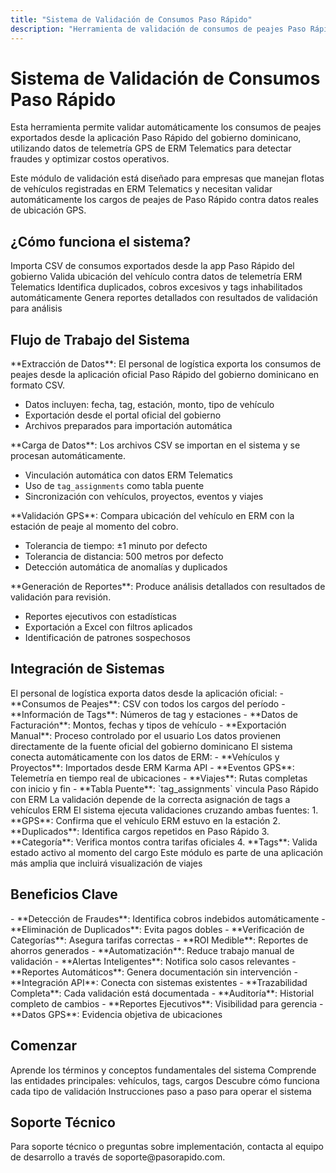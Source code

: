 ```yaml
---
title: "Sistema de Validación de Consumos Paso Rápido"
description: "Herramienta de validación de consumos de peajes Paso Rápido con telemetría GPS de ERM Telematics"
---
```


# Sistema de Validación de Consumos Paso Rápido

Esta herramienta permite validar automáticamente los consumos de peajes exportados desde la aplicación Paso Rápido del gobierno dominicano, utilizando datos de telemetría GPS de ERM Telematics para detectar fraudes y optimizar costos operativos.

<Note>
Este módulo de validación está diseñado para empresas que manejan flotas de vehículos registradas en ERM Telematics y necesitan validar automáticamente los cargos de peajes de Paso Rápido contra datos reales de ubicación GPS.
</Note>

## ¿Cómo funciona el sistema?

<CardGroup cols={2}>
  <Card
    title="Importación de Datos"
    icon="upload"
    href="/guia-usuario"
  >
    Importa CSV de consumos exportados desde la app Paso Rápido del gobierno
  </Card>
  <Card
    title="Validación GPS"
    icon="shield-check"
    href="/validacion-sistema"
  >
    Valida ubicación del vehículo contra datos de telemetría ERM Telematics
  </Card>
  <Card
    title="Detección de Anomalías"
    icon="magnifying-glass"
    href="/validacion-sistema"
  >
    Identifica duplicados, cobros excesivos y tags inhabilitados automáticamente
  </Card>
  <Card
    title="Reportes de Validación"
    icon="chart-bar"
    href="/guia-usuario"
  >
    Genera reportes detallados con resultados de validación para análisis
  </Card>
</CardGroup>

## Flujo de Trabajo del Sistema

<Tabs>
<Tab title="1. Exportación desde Paso Rápido">
  **Extracción de Datos**: El personal de logística exporta los consumos de peajes desde la aplicación oficial Paso Rápido del gobierno dominicano en formato CSV.
  
  - Datos incluyen: fecha, tag, estación, monto, tipo de vehículo
  - Exportación desde el portal oficial del gobierno
  - Archivos preparados para importación automática
</Tab>

<Tab title="2. Importación y Procesamiento">
  **Carga de Datos**: Los archivos CSV se importan en el sistema y se procesan automáticamente.
  
  - Vinculación automática con datos ERM Telematics
  - Uso de `tag_assignments` como tabla puente
  - Sincronización con vehículos, proyectos, eventos y viajes
</Tab>

<Tab title="3. Validación Automática">
  **Validación GPS**: Compara ubicación del vehículo en ERM con la estación de peaje al momento del cobro.
  
  - Tolerancia de tiempo: ±1 minuto por defecto
  - Tolerancia de distancia: 500 metros por defecto
  - Detección automática de anomalías y duplicados
</Tab>

<Tab title="4. Análisis y Reportes">
  **Generación de Reportes**: Produce análisis detallados con resultados de validación para revisión.
  
  - Reportes ejecutivos con estadísticas
  - Exportación a Excel con filtros aplicados
  - Identificación de patrones sospechosos
</Tab>
</Tabs>

## Integración de Sistemas

<Steps>
<Step title="Extracción desde Paso Rápido Gobierno">
  El personal de logística exporta datos desde la aplicación oficial:
  - **Consumos de Peajes**: CSV con todos los cargos del período
  - **Información de Tags**: Números de tag y estaciones
  - **Datos de Facturación**: Montos, fechas y tipos de vehículo
  - **Exportación Manual**: Proceso controlado por el usuario

  <Check>
  Los datos provienen directamente de la fuente oficial del gobierno dominicano
  </Check>
</Step>

<Step title="Conexión con ERM Telematics">
  El sistema conecta automáticamente con los datos de ERM:
  - **Vehículos y Proyectos**: Importados desde ERM Karma API
  - **Eventos GPS**: Telemetría en tiempo real de ubicaciones
  - **Viajes**: Rutas completas con inicio y fin
  - **Tabla Puente**: `tag_assignments` vincula Paso Rápido con ERM

  <Warning>
  La validación depende de la correcta asignación de tags a vehículos ERM
  </Warning>
</Step>

<Step title="Validación Automática">
  El sistema ejecuta validaciones cruzando ambas fuentes:
  1. **GPS**: Confirma que el vehículo ERM estuvo en la estación
  2. **Duplicados**: Identifica cargos repetidos en Paso Rápido
  3. **Categoría**: Verifica montos contra tarifas oficiales
  4. **Tags**: Valida estado activo al momento del cargo

  <Tip>
  Este módulo es parte de una aplicación más amplia que incluirá visualización de viajes
  </Tip>
</Step>
</Steps>

## Beneficios Clave

<AccordionGroup>
<Accordion title="Ahorro de Costos">
  - **Detección de Fraudes**: Identifica cobros indebidos automáticamente
  - **Eliminación de Duplicados**: Evita pagos dobles
  - **Verificación de Categorías**: Asegura tarifas correctas
  - **ROI Medible**: Reportes de ahorros generados
</Accordion>

<Accordion title="Eficiencia Operativa">
  - **Automatización**: Reduce trabajo manual de validación
  - **Alertas Inteligentes**: Notifica solo casos relevantes
  - **Reportes Automáticos**: Genera documentación sin intervención
  - **Integración API**: Conecta con sistemas existentes
</Accordion>

<Accordion title="Control y Transparencia">
  - **Trazabilidad Completa**: Cada validación está documentada
  - **Auditoría**: Historial completo de cambios
  - **Reportes Ejecutivos**: Visibilidad para gerencia
  - **Datos GPS**: Evidencia objetiva de ubicaciones
</Accordion>
</AccordionGroup>

## Comenzar

<CardGroup cols={2}>
  <Card
    title="Conceptos Básicos"
    icon="graduation-cap"
    href="/conceptos-basicos"
  >
    Aprende los términos y conceptos fundamentales del sistema
  </Card>
  <Card
    title="Modelos de Datos"
    icon="database"
    href="/modelos-datos"
  >
    Comprende las entidades principales: vehículos, tags, cargos
  </Card>
  <Card
    title="Sistema de Validación"
    icon="shield"
    href="/validacion-sistema"
  >
    Descubre cómo funciona cada tipo de validación
  </Card>
  <Card
    title="Guía del Usuario"
    icon="user"
    href="/guia-usuario"
  >
    Instrucciones paso a paso para operar el sistema
  </Card>
</CardGroup>

## Soporte Técnico

<Info>
Para soporte técnico o preguntas sobre implementación, contacta al equipo de desarrollo a través de soporte@pasorapido.com.
</Info>

